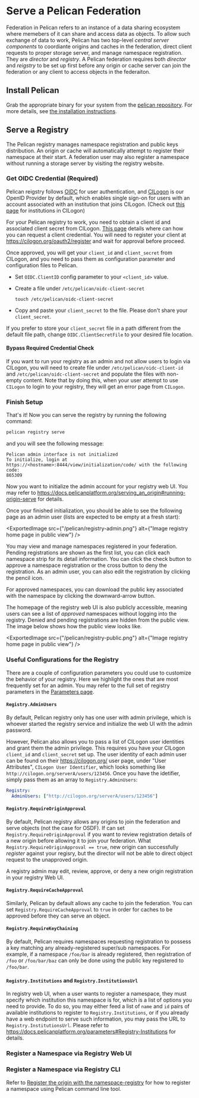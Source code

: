 # Serve a Pelican Federation

Federation in Pelican refers to an instance of a data sharing ecosystem where memebers of it can share and access data as objects. To
allow such exchange of data to work, Pelican has two top-level _central server components_ to coordiante origins and caches in the
federation, direct client requests to proper storage server, and manage namespace registration. They are *director* and *registry*.
A Pelican federation requires both *director* and *reigstry* to be set up first before any origin or cache server can join
the federation or any client to access objects in the federaiton.

## Install Pelican

Grab the appropriate binary for your system from the [pelican repository](https://github.com/PelicanPlatform/pelican/releases). For more details, see [the installation instructions](/install.mdx).

## Serve a Registry

The Pelican registry manages namespace registration and public keys distribution. An origin or cache will automatically attempt to register their namespace at their start. A federation user may also register a namespace without running a storage server by visiting the registry website.

### Get OIDC Credential (Required)

Pelican reigstry follows [OIDC](https://openid.net/developers/how-connect-works/) for user authentication, and [CILogon](https://www.cilogon.org/) is our OpenID Provider by default, which enables single sign-on for users with an account associated with an institution that joins CILogon. (Check out [this page](https://cilogon.org) for institutions in CILogon)

For your Pelican registry to work, you need to obtain a client id and associated client secret from CILogon. [This page](https://www.cilogon.org/oidc#h.p_ID_38) details where can how you can request a client credential. You will need to register your client at https://cilogon.org/oauth2/register and wait for approval before proceed.


Once approved, you will get your `client_id` and `client_secret` from CILogon, and you need to pass them as configuration parameter and configuration files to Pelican.

* Set `OIDC.ClientID` config parameter to your `<client_id>` value.
* Create a file under `/etc/pelican/oidc-client-secret`

  ```
  touch /etc/pelican/oidc-client-secret
  ```

* Copy and paste your `client_secret` to the file. Please don't share your `client_secret`.

If you prefer to store your `client_secret` file in a path different from the default file path, change `OIDC.ClientSecretFile` to your desired file location.


#### Bypass Required Credential Check

If you want to run your registry as an admin and not allow users to login via CILogon, you will need to create file under `/etc/pelican/oidc-client-id` and `/etc/pelican/oidc-client-secret` and populate the files with non-empty content. Note that by doing this, when your user attempt to use `CILogon` to login to your registry, they will get an error page from `CILogon`.


### Finish Setup

That's it! Now you can serve the registry by running the following command:

```bash
pelican registry serve
```

and you will see the following message:

```console
Pelican admin interface is not initialized
To initialize, login at https://<hostname>:8444/view/initialization/code/ with the following code:
865309
```

Now you want to initialize the admin account for your registry web UI. You may refer to https://docs.pelicanplatform.org/serving_an_origin#running-origin-serve for details.

Once your finished initialization, you should be able to see the following page as an admin user (lists are expected to be empty at a fresh start):

<ExportedImage src={"/pelican/registry-admin.png"} alt={"Image registry home page in public view"} />

You may view and manage namespaces registered in your federation. Pending registrations are shown as the first list, you can click each namespace strip for its detail information. You can click the check button to approve a namespace registration or the cross button to deny the registration. As an admin user, you can also edit the registration by clicking the pencil icon.

For approved namespaces, you can download the public key associated with the namespace by clicking the downward-arrow button.

The homepage of the registry web UI is also publicly accessible, meaning users can see a list of _approved_ namespaces without logging into the registry. Denied and pending registrations are hidden from the public view. The image below shows how the public view looks like.

<ExportedImage src={"/pelican/registry-public.png"} alt={"Image registry home page in public view"} />

### Useful Configurations for the Registry

There are a couple of configuration parameters you could use to customize the behavior of your registry. Here we highlight the ones that are most frequently set for an admin. You may refer to the full set of registry parameters in the [Parameters page](https://docs.pelicanplatform.org/parameters#Registry-DbLocation).

#### `Registry.AdminUsers`

By default, Pelican registry only has one user with admin privilege, which is whoever started the registry service and initialize the web UI with the admin password.

However, Pelican also allows you to pass a list of CILogon user identities and grant them the admin privilege. This requires you have your CILogon `client_id` and `client_secret` set up. The user identity of each admin user can be found on their https://cilogon.org/ user page, under "User Attributes", `CILogon User Identifier`, which looks something like `http://cilogon.org/serverA/users/123456`. Once you have the idetifier, simply pass them as an array to `Registry.AdminUsers`:

```yaml
Registry:
  AdminUsers: ["http://cilogon.org/serverA/users/123456"]
```


#### `Registry.RequireOriginApproval`

By default, Pelican registry allows any origins to join the federation and serve objects (not the case for OSDF). If can set `Registry.RequireOriginApproval` if you want to review registration details of a new origin before allowing it to join your federation. What `Registry.RequireOriginApproval == true`, new origin can successfully _register_ against your regisry, but the director will not be able to direct object request to the unapproved origin.

A registry admin may edit, review, approve, or deny a new origin registration in your registry Web UI.

#### `Registry.RequireCacheApproval`

Similarly, Pelican by default allows any cache to join the federation. You can set `Registry.RequireCacheApproval` to `true` in order for caches to be approved before they can serve an object.

#### `Registry.RequireKeyChaining`

By default, Pelican requires namespaces requesting registration to possess a key matching any already-registered super/sub namespaces. For example, if a namespace `/foo/bar` is already registered, then registration of `/foo` or `/foo/bar/baz` can only be done using the public key registered to `/foo/bar`.

#### `Registry.Institutions` and `Registry.InstitutionsUrl`

In registry web UI, when a user wants to register a namespace, they must specify which institution this namespace is for, which is a list of options you need to provide. To do so, you may either feed a list of `name` and `id` pairs of available institutions to register to `Registry.Institutions`, or if you already have a web endpoint to serve such information, you may pass the URL to `Registry.InstitutionsUrl`. Please refer to https://docs.pelicanplatform.org/parameters#Registry-Institutions for details.

### Register a Namespace via Registry Web UI

### Register a Namespace via Registry CLI

Refer to [Register the origin with the namespace-registry](https://docs.pelicanplatform.org/serving_an_origin#register-the-origin-with-the-namespace-registry) for how to register a namespace using Pelican command line tool.
